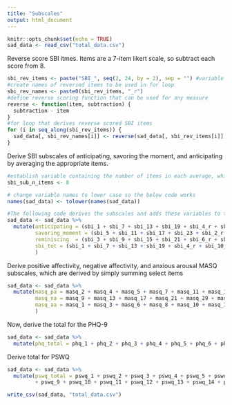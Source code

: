 ```yaml
---
title: "Subscales"
output: html_document
---
```


```r
knitr::opts_chunk$set(echo = TRUE)
sad_data <- read_csv("total_data.csv")
```

Reverse score SBI itmes. Items are a 7-item likert scale, so subtract each score from 8.

```r
sbi_rev_items <- paste("SBI_", seq(2, 24, by = 2), sep = "") #variable containing SBI items to be reversed, which is every other item from 2 to 24
#create names of reversed items to be used in for loop
sbi_rev_names <- paste0(sbi_rev_items, "_r")
#define reverse scoring function that can be used for any measure
reverse <- function(item, subtraction) {
  subtraction - item
} 
#for loop that derives reverse scored SBI items
for (i in seq_along(sbi_rev_items)) {
  sad_data[, sbi_rev_names[i]] <- reverse(sad_data[, sbi_rev_items[i]], 8)
}
```

Derive SBI subscales of anticipating, savoring the moment, and anticipating by averaging the appropriate items.


```r
#establish variable containing the number of items in each average, which is 8.
sbi_sub_n_items <- 8

# change variable names to lower case so the below code works
names(sad_data) <- tolower(names(sad_data))

#The following code derives the subscales and adds these variables to the per dataset. Subscales are derived by averaging select items.
sad_data <- sad_data %>%
  mutate(anticipating = (sbi_1 + sbi_7 + sbi_13 + sbi_19 + sbi_4_r + sbi_10_r + sbi_16_r + sbi_22_r),
         savoring_moment = (sbi_5 + sbi_11 + sbi_17 + sbi_23 + sbi_2_r + sbi_8_r + sbi_14_r + sbi_20_r),
         reminiscing  = (sbi_3 + sbi_9 + sbi_15 + sbi_21 + sbi_6_r + sbi_12_r + sbi_18_r + sbi_24_r),
         sbi_tot = (sbi_1 + sbi_7 + sbi_13 + sbi_19 + sbi_4_r + sbi_10_r + sbi_16_r + sbi_22_r + sbi_5 + sbi_11 + sbi_17 + sbi_23 + sbi_2_r + sbi_8_r + sbi_14_r + sbi_20_r + sbi_3 + sbi_9 + sbi_15 + sbi_21 + sbi_6_r + sbi_12_r + sbi_18_r + sbi_24_r) 
         )
```

Derive positive affectivity, negative affectivity, and anxious arousal MASQ subscales, which are derived by simply summing select items

```r
sad_data <- sad_data %>%
  mutate(masq_pa = masq_2 + masq_4 + masq_5 + masq_7 + masq_11 + masq_14 + masq_19 + masq_23 + masq_26 + masq_28 + masq_32 + masq_34 + masq_36 + masq_37,
         masq_na = masq_9 + masq_13 + masq_17 + masq_21 + masq_29 + masq_30 + masq_35 + masq_38,
         masq_aa = masq_1 + masq_3 + masq_6 + masq_8 + masq_10 + masq_12 + masq_15 + masq_16 + masq_18 + masq_20 + masq_22 + masq_24 + masq_25 + masq_27 + masq_31 + masq_33 + masq_39
         )
```

Now, derive the total for the PHQ-9

```r
sad_data <- sad_data %>%
  mutate(phq_total = phq_1 + phq_2 + phq_3 + phq_4 + phq_5 + phq_6 + phq_7 + phq_8 + phq_9)
```

Derive total for PSWQ

```r
sad_data <- sad_data %>%
  mutate(pswq_total = pswq_1 + pswq_2 + pswq_3 + pswq_4 + pswq_5 + pswq_6 + pswq_7 + pswq_8
         + pswq_9 + pswq_10 + pswq_11 + pswq_12 + pswq_13 + pswq_14 + pswq_15 + pswq_16)
```

```r
write_csv(sad_data, "total_data.csv")
```

